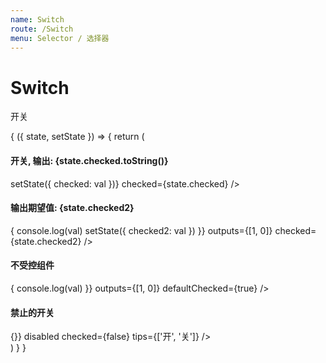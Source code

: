 ```yaml
---
name: Switch
route: /Switch
menu: Selector / 选择器
---
```



# Switch

开关

<Props of={Switch} />

<Playground>
  <State initial={{
      checked: false,
      checked2: 0,
    }}>
    {
      ({ state, setState }) => {
        return (
          <div>
            <h4>开关, 输出: {state.checked.toString()}</h4>
            <Switch
              onChange={val => setState({
                checked: val
              })}
              checked={state.checked} />
            <h4>输出期望值: {state.checked2}</h4>
            <Switch
              onChange={val => {
                console.log(val)
                setState({
                  checked2: val
                })
              }}
              outputs={[1, 0]}
              checked={state.checked2} />
            <h4>不受控组件</h4>
            <Switch
              onChange={val => {
                console.log(val)
              }}
              outputs={[1, 0]}
              defaultChecked={true} />
            <h4>禁止的开关</h4>
            <Switch
              onChange={val => {}}
              disabled
              checked={false}
              tips={['开', '关']} />
          </div>
        )
      }
    }
  </State>
</Playground>
